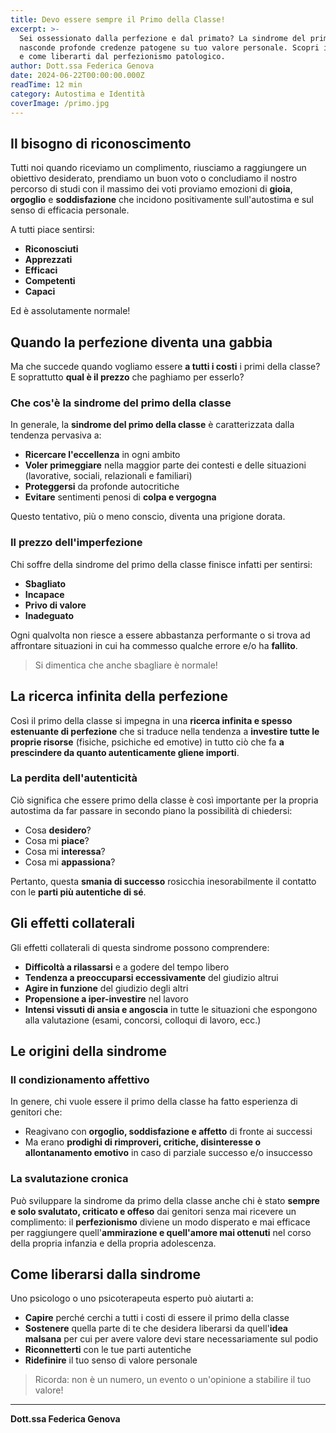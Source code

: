 ```yaml
---
title: Devo essere sempre il Primo della Classe!
excerpt: >-
  Sei ossessionato dalla perfezione e dal primato? La sindrome del primo della classe 
  nasconde profonde credenze patogene su tuo valore personale. Scopri il prezzo che paghi 
  e come liberarti dal perfezionismo patologico.
author: Dott.ssa Federica Genova
date: 2024-06-22T00:00:00.000Z
readTime: 12 min
category: Autostima e Identità
coverImage: /primo.jpg
---
```


## Il bisogno di riconoscimento

Tutti noi quando riceviamo un complimento, riusciamo a raggiungere un obiettivo desiderato, prendiamo un buon voto o concludiamo il nostro percorso di studi con il massimo dei voti proviamo emozioni di **gioia**, **orgoglio** e **soddisfazione** che incidono positivamente sull'autostima e sul senso di efficacia personale. 

A tutti piace sentirsi:

- **Riconosciuti**
- **Apprezzati**
- **Efficaci**
- **Competenti**
- **Capaci**

Ed è assolutamente normale!

## Quando la perfezione diventa una gabbia

Ma che succede quando vogliamo essere **a tutti i costi** i primi della classe? E soprattutto **qual è il prezzo** che paghiamo per esserlo?

### Che cos'è la sindrome del primo della classe

In generale, la **sindrome del primo della classe** è caratterizzata dalla tendenza pervasiva a:

- **Ricercare l'eccellenza** in ogni ambito
- **Voler primeggiare** nella maggior parte dei contesti e delle situazioni (lavorative, sociali, relazionali e familiari)
- **Proteggersi** da profonde autocritiche
- **Evitare** sentimenti penosi di **colpa e vergogna**

Questo tentativo, più o meno conscio, diventa una prigione dorata.

### Il prezzo dell'imperfezione

Chi soffre della sindrome del primo della classe finisce infatti per sentirsi:

- **Sbagliato**
- **Incapace**
- **Privo di valore**
- **Inadeguato**

Ogni qualvolta non riesce a essere abbastanza performante o si trova ad affrontare situazioni in cui ha commesso qualche errore e/o ha **fallito**.

> Si dimentica che anche sbagliare è normale!

## La ricerca infinita della perfezione

Così il primo della classe si impegna in una **ricerca infinita e spesso estenuante di perfezione** che si traduce nella tendenza a **investire tutte le proprie risorse** (fisiche, psichiche ed emotive) in tutto ciò che fa **a prescindere da quanto autenticamente gliene importi**. 

### La perdita dell'autenticità

Ciò significa che essere primo della classe è così importante per la propria autostima da far passare in secondo piano la possibilità di chiedersi:

- Cosa **desidero**?
- Cosa mi **piace**?
- Cosa mi **interessa**?
- Cosa mi **appassiona**?

Pertanto, questa **smania di successo** rosicchia inesorabilmente il contatto con le **parti più autentiche di sé**.

## Gli effetti collaterali

Gli effetti collaterali di questa sindrome possono comprendere:

- **Difficoltà a rilassarsi** e a godere del tempo libero
- **Tendenza a preoccuparsi eccessivamente** del giudizio altrui
- **Agire in funzione** del giudizio degli altri
- **Propensione a iper-investire** nel lavoro
- **Intensi vissuti di ansia e angoscia** in tutte le situazioni che espongono alla valutazione (esami, concorsi, colloqui di lavoro, ecc.)

## Le origini della sindrome

### Il condizionamento affettivo

In genere, chi vuole essere il primo della classe ha fatto esperienza di genitori che:

- Reagivano con **orgoglio, soddisfazione e affetto** di fronte ai successi
- Ma erano **prodighi di rimproveri, critiche, disinteresse o allontanamento emotivo** in caso di parziale successo e/o insuccesso

### La svalutazione cronica

Può sviluppare la sindrome da primo della classe anche chi è stato **sempre e solo svalutato, criticato e offeso** dai genitori senza mai ricevere un complimento: il **perfezionismo** diviene un modo disperato e mai efficace per raggiungere quell'**ammirazione e quell'amore mai ottenuti** nel corso della propria infanzia e della propria adolescenza.

## Come liberarsi dalla sindrome

Uno psicologo o uno psicoterapeuta esperto può aiutarti a:

- **Capire** perché cerchi a tutti i costi di essere il primo della classe
- **Sostenere** quella parte di te che desidera liberarsi da quell'**idea malsana** per cui per avere valore devi stare necessariamente sul podio
- **Riconnetterti** con le tue parti autentiche
- **Ridefinire** il tuo senso di valore personale

> Ricorda: non è un numero, un evento o un'opinione a stabilire il tuo valore!

---

**Dott.ssa Federica Genova**
